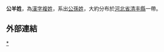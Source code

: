 {{Unreferenced|time=2020-03-26T12:33:36+00:00}}
{{姓氏
|复姓=是
|姓氏=公羊
|拼音=Gōngyáng
|注音={{拼轉注|Gōng}}{{拼轉注|yáng}}
|中国大陆=Gongyang
|台湾=
|香港=
|澳门=
|新加坡=
|马来西亚=
|新字体=公羊
|旧字体=公羊
|平假名=くよう
|片假名=クヨウ
|越南=Công Dương
|谚文=공양
|文觀部式=gongyang
|馬-賴式=kongyang
|日语罗马字=kuyō
|反切=
|同音字=
|堂号=
|郡望=[[顿丘郡|顿丘郡]]
}}
'''公羊姓'''，為[[漢字姓氏|漢字]][[複姓|複姓]]，系出[[公孫姓|公孫姓]]，大約分布於[[河北省|河北省]][[清丰縣|清丰縣]]一帶。

==外部連結==
{{Wikisource further reading}}

{{姓氏小作品}}

[[Category:公羊姓|*]]